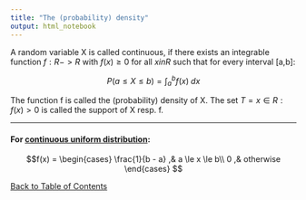 ```yaml
---
title: "The (probability) density"
output: html_notebook
---
```


A random variable X is called continuous, if there exists an integrable function $f: R -> R$ with $f(x) \ge 0$ for all $x in R$ such that for every interval [a,b]:

$$P(a \le X \le b) = \int_{a}^{b} f(x) \; dx$$

The function f is called the (probability) density of X. The set
$T = {x \in R: f(x) > 0}$ is called the support of X resp. f.

---

#### For [continuous uniform distribution](./uniformDistribution):

$$f(x) = \begin{cases}
\frac{1}{b - a}
,& a \le x \le b\\
0  ,& otherwise
\end{cases} $$

[Back to Table of Contents](../)